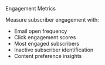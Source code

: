 Engagement Metrics

Measure subscriber engagement with:
- Email open frequency
- Click engagement scores
- Most engaged subscribers
- Inactive subscriber identification
- Content preference insights